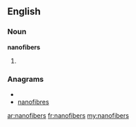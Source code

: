 ==English==

===Noun===
'''nanofibers'''

# {{plural of|[[nanofiber]]}}

===Anagrams===
* {{alphagram|abefinnors}}
* [[nanofibres#English|nanofibres]]

[[ar:nanofibers]]
[[fr:nanofibers]]
[[my:nanofibers]]